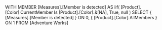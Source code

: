 WITH
MEMBER [Measures].[Member is detected] AS
   iif( [Product].[Color].CurrentMember Is
        [Product].[Color].&[NA],
        True,
        null
      )
SELECT
   { [Measures].[Member is detected] } ON 0,
   { [Product].[Color].AllMembers } ON 1
FROM
   [Adventure Works]